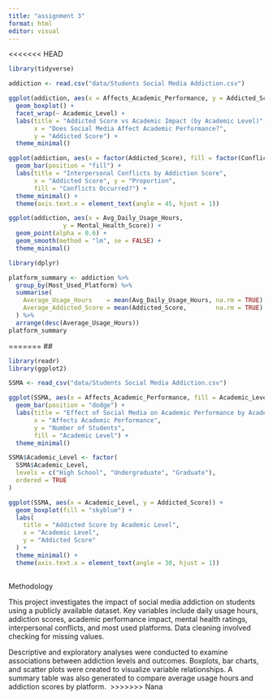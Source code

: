```yaml
---
title: "assignment 3"
format: html
editor: visual
---
```


<<<<<<< HEAD
```r
library(tidyverse)
```


```r
addiction <- read.csv("data/Students Social Media Addiction.csv")
```


```r
ggplot(addiction, aes(x = Affects_Academic_Performance, y = Addicted_Score, fill = Affects_Academic_Performance)) +
  geom_boxplot() +
  facet_wrap(~ Academic_Level) +
  labs(title = "Addicted Score vs Academic Impact (by Academic Level)",
       x = "Does Social Media Affect Academic Performance?",
       y = "Addicted Score") +
  theme_minimal()
```


```r
ggplot(addiction, aes(x = factor(Addicted_Score), fill = factor(Conflicts_Over_Social_Media))) +
  geom_bar(position = "fill") +
  labs(title = "Interpersonal Conflicts by Addiction Score",
       x = "Addicted Score", y = "Proportion",
       fill = "Conflicts Occurred?") +
  theme_minimal() +
  theme(axis.text.x = element_text(angle = 45, hjust = 1))

```

```r
ggplot(addiction, aes(x = Avg_Daily_Usage_Hours,
               y = Mental_Health_Score)) +
  geom_point(alpha = 0.6) +
  geom_smooth(method = "lm", se = FALSE) +
  theme_minimal()
```

```r
library(dplyr)

platform_summary <- addiction %>%
  group_by(Most_Used_Platform) %>%
  summarise(
    Average_Usage_Hours    = mean(Avg_Daily_Usage_Hours, na.rm = TRUE),
    Average_Addicted_Score = mean(Addicted_Score,        na.rm = TRUE)
  ) %>%
  arrange(desc(Average_Usage_Hours))
platform_summary
```

=======
## 

```r
library(readr)
library(ggplot2)
```

```r
SSMA <- read_csv("data/Students Social Media Addiction.csv")
```

```r
ggplot(SSMA, aes(x = Affects_Academic_Performance, fill = Academic_Level)) +
  geom_bar(position = "dodge") +
  labs(title = "Effect of Social Media on Academic Performance by Academic Level",
       x = "Affects Academic Performance",
       y = "Number of Students",
       fill = "Academic Level") +
  theme_minimal()


```

```r

SSMA$Academic_Level <- factor(
  SSMA$Academic_Level,
  levels = c("High School", "Undergraduate", "Graduate"),
  ordered = TRUE
)

ggplot(SSMA, aes(x = Academic_Level, y = Addicted_Score)) +
  geom_boxplot(fill = "skyblue") +
  labs(
    title = "Addicted Score by Academic Level",
    x = "Academic Level",
    y = "Addicted Score"
  ) +
  theme_minimal() +
  theme(axis.text.x = element_text(angle = 30, hjust = 1))

```

## 



Methodology

This project investigates the impact of social media addiction on students using a publicly available dataset. Key variables include daily usage hours, addiction scores, academic performance impact, mental health ratings, interpersonal conflicts, and most used platforms. Data cleaning involved checking for missing values.

Descriptive and exploratory analyses were conducted to examine associations between addiction levels and outcomes. Boxplots, bar charts, and scatter plots were created to visualize variable relationships. A summary table was also generated to compare average usage hours and addiction scores by platform. 
>>>>>>> Nana
